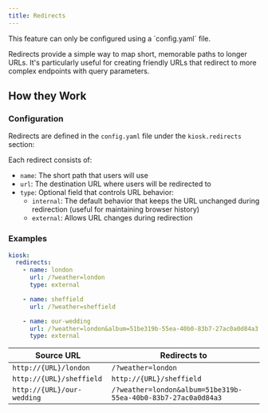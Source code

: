 ```yaml
---
title: Redirects
---
```



<Aside type="caution">This feature can only be configured using a `config.yaml` file.</Aside>

Redirects provide a simple way to map short, memorable paths to longer URLs.
It's particularly useful for creating friendly URLs that redirect to more
complex endpoints with query parameters.

## How they Work

### Configuration

Redirects are defined in the `config.yaml` file under the `kiosk.redirects` section:

Each redirect consists of:

- `name`: The short path that users will use
- `url`: The destination URL where users will be redirected to
- `type`: Optional field that controls URL behavior:
  - `internal`: The default behavior that keeps the URL unchanged during redirection (useful for maintaining browser history)
  - `external`: Allows URL changes during redirection

### Examples

```yaml
kiosk:
  redirects:
    - name: london
      url: /?weather=london
      type: external

    - name: sheffield
      url: /?weather=sheffield

    - name: our-wedding
      url: /?weather=london&album=51be319b-55ea-40b0-83b7-27ac0a0d84a3
      type: external
```

| Source URL                 | Redirects to                                                  |
| -------------------------- | ------------------------------------------------------------- |
| `http://{URL}/london`      | `/?weather=london`                                            |
| `http://{URL}/sheffield`   | `http://{URL}/sheffield`                                      |
| `http://{URL}/our-wedding` | `/?weather=london&album=51be319b-55ea-40b0-83b7-27ac0a0d84a3` |
